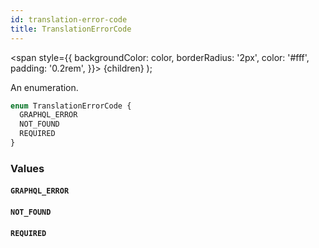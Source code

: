 ```yaml
---
id: translation-error-code
title: TranslationErrorCode
---
```


<span
style={{
      backgroundColor: color,
      borderRadius: '2px',
      color: '#fff',
      padding: '0.2rem',
    }}>
{children}
</span>
);

An enumeration.

```graphql
enum TranslationErrorCode {
  GRAPHQL_ERROR
  NOT_FOUND
  REQUIRED
}
```

### Values

#### `GRAPHQL_ERROR`

#### `NOT_FOUND`

#### `REQUIRED`
